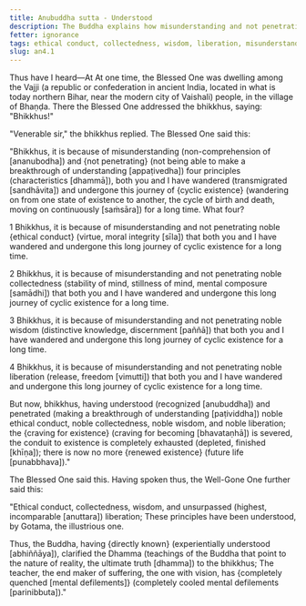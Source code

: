 ```yaml
---
title: Anubuddha sutta - Understood
description: The Buddha explains how misunderstanding and not penetrating four principles - 1) ethical conduct, 2) collectedness, 3) wisdom, and 4) liberation - has led to wandering on in cyclic existence for a long time.
fetter: ignorance
tags: ethical conduct, collectedness, wisdom, liberation, misunderstanding, cyclic existence, wandering, ignorance, an, an4
slug: an4.1
---
```


Thus have I heard—At At one time, the Blessed One was dwelling among the Vajji (a republic or confederation in ancient India, located in what is today northern Bihar, near the modern city of Vaishali) people, in the village of Bhaṇḍa. There the Blessed One addressed the bhikkhus, saying: "Bhikkhus!"

"Venerable sir," the bhikkhus replied. The Blessed One said this:

"Bhikkhus, it is because of misunderstanding (non-comprehension of [ananubodha]) and \{not penetrating} (not being able to make a breakthrough of understanding [appaṭivedha]) four principles (characteristics [dhammā]), both you and I have wandered (transmigrated [sandhāvita]) and undergone this journey of \{cyclic existence} (wandering on from one state of existence to another, the cycle of birth and death, moving on continuously [saṁsāra]) for a long time. What four?

1 Bhikkhus, it is because of misunderstanding and not penetrating noble \{ethical conduct} (virtue, moral integrity [sīla]) that both you and I have wandered and undergone this long journey of cyclic existence for a long time.

2 Bhikkhus, it is because of misunderstanding and not penetrating noble collectedness (stability of mind, stillness of mind, mental composure [samādhi]) that both you and I have wandered and undergone this long journey of cyclic existence for a long time.

3 Bhikkhus, it is because of misunderstanding and not penetrating noble wisdom (distinctive knowledge, discernment [paññā]) that both you and I have wandered and undergone this long journey of cyclic existence for a long time.

4 Bhikkhus, it is because of misunderstanding and not penetrating noble liberation (release, freedom [vimutti]) that both you and I have wandered and undergone this long journey of cyclic existence for a long time.

But now, bhikkhus, having understood (recognized [anubuddha]) and penetrated (making a breakthrough of understanding [paṭividdha]) noble ethical conduct, noble collectedness, noble wisdom, and noble liberation; the \{craving for existence} (craving for becoming [bhavataṇhā]) is severed, the conduit to existence is completely exhausted (depleted, finished [khīṇa]); there is now no more \{renewed existence} (future life [punabbhava])."

The Blessed One said this. Having spoken thus, the Well-Gone One further said this:

"Ethical conduct, collectedness, wisdom,
and unsurpassed (highest, incomparable [anuttara]) liberation;
These principles have been understood,
by Gotama, the illustrious one.

Thus, the Buddha, having \{directly known} (experientially understood [abhiññāya]),
clarified the Dhamma (teachings of the Buddha that point to the nature of reality, the ultimate truth [dhamma]) to the bhikkhus;
The teacher, the end maker of suffering,
the one with vision, has \{completely quenched [mental defilements]} (completely cooled mental defilements [parinibbuta])."